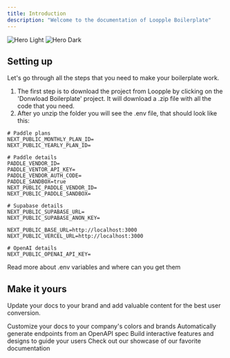 ```yaml
---
title: Introduction
description: "Welcome to the documentation of Loopple Boilerplate"
---
```


<img
  className="block dark:hidden"
  src="/images/hero-light.svg"
  alt="Hero Light"
/>
<img
  className="hidden dark:block"
  src="/images/hero-dark.svg"
  alt="Hero Dark"
/>

## Setting up

Let's go through all the steps that you need to make your boilerplate work.

1. The first step is to download the project from Loopple by clicking on the 'Donwload Boilerplate' project. It will
   download a .zip file with all the code that you need.
2. After yo unzip the folder you will see the .env file, that should look like this:

```
# Paddle plans
NEXT_PUBLIC_MONTHLY_PLAN_ID=
NEXT_PUBLIC_YEARLY_PLAN_ID=

# Paddle details
PADDLE_VENDOR_ID=
PADDLE_VENTOR_API_KEY=
PADDLE_VENDOR_AUTH_CODE=
PADDLE_SANDBOX=true
NEXT_PUBLIC_PADDLE_VENDOR_ID=
NEXT_PUBLIC_PADDLE_SANDBOX=

# Supabase details
NEXT_PUBLIC_SUPABASE_URL=
NEXT_PUBLIC_SUPABASE_ANON_KEY=

NEXT_PUBLIC_BASE_URL=http://localhost:3000
NEXT_PUBLIC_VERCEL_URL=http://localhost:3000

# OpenAI details
NEXT_PUBLIC_OPENAI_API_KEY=
```

   <CardGroup cols={2}>
     <Card
       title="Get .env variables"
       icon="key"
       href="/env-variables"
     >
       Read more about .env variables and where can you get them
     </Card>
   </CardGroup>

## Make it yours

Update your docs to your brand and add valuable content for the best user conversion.

<CardGroup cols={2}>
  <Card
    title="Customize Style"
    icon="palette"
    href="https://mintlify.com/docs/settings/global"
  >
    Customize your docs to your company's colors and brands
  </Card>
  <Card
    title="Reference APIs"
    icon="code"
    href="https://mintlify.com/docs/api-playground/openapi"
  >
    Automatically generate endpoints from an OpenAPI spec
  </Card>
  <Card
    title="Add Components"
    icon="screwdriver-wrench"
    href="https://mintlify.com/docs/components/accordion"
  >
    Build interactive features and designs to guide your users
  </Card>
  <Card
    title="Get Inspiration"
    icon="stars"
    href="https://mintlify.com/customers"
  >
    Check out our showcase of our favorite documentation
  </Card>
</CardGroup>
